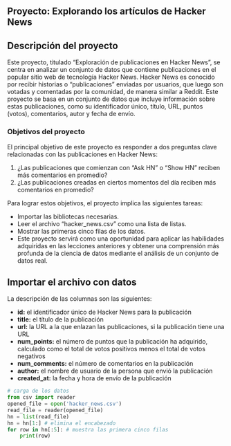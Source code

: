 ## Proyecto: Explorando los artículos de Hacker News

## Descripción del proyecto
Este proyecto, titulado "Exploración de publicaciones en Hacker News", se centra en analizar un conjunto de datos que contiene publicaciones en el popular sitio web de tecnología Hacker News. Hacker News es conocido por recibir historias o "publicaciones" enviadas por usuarios, que luego son votadas y comentadas por la comunidad, de manera similar a Reddit. Este proyecto se basa en un conjunto de datos que incluye información sobre estas publicaciones, como su identificador único, título, URL, puntos (votos), comentarios, autor y fecha de envío.

### Objetivos del proyecto
El principal objetivo de este proyecto es responder a dos preguntas clave relacionadas con las publicaciones en Hacker News:

1. ¿Las publicaciones que comienzan con "Ask HN" o "Show HN" reciben más comentarios en promedio?
2. ¿Las publicaciones creadas en ciertos momentos del día reciben más comentarios en promedio?

Para lograr estos objetivos, el proyecto implica las siguientes tareas:

- Importar las bibliotecas necesarias.
- Leer el archivo "hacker_news.csv" como una lista de listas.
- Mostrar las primeras cinco filas de los datos.
- Este proyecto servirá como una oportunidad para aplicar las habilidades adquiridas en las lecciones anteriores y obtener una comprensión más profunda de la ciencia de datos mediante el análisis de un conjunto de datos real.

## Importar el archivo con datos
La descripción de las columnas son las siguientes: 

- **id:** el identificador único de Hacker News para la publicación
- **title:** el título de la publicación
- **url:** la URL a la que enlazan las publicaciones, si la publicación tiene una URL
- **num_points:** el número de puntos que la publicación ha adquirido, calculado como el total de votos positivos menos el total de votos negativos
- **num_comments:** el número de comentarios en la publicación
- **author:** el nombre de usuario de la persona que envió la publicación
- **created_at:** la fecha y hora de envío de la publicación


```python
# carga de los datos
from csv import reader
opened_file = open('hacker_news.csv')
read_file = reader(opened_file)
hn = list(read_file)
hn = hn[1:] # elimina el encabezado
for row in hn[:5]: # muestra las primera cinco filas
    print(row)
```